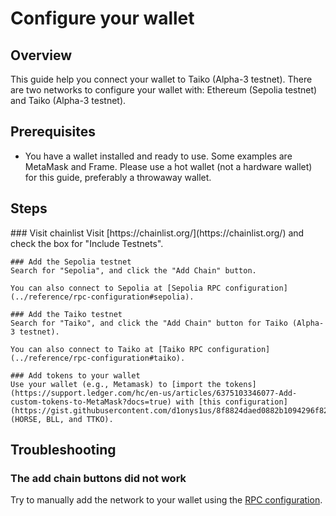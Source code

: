 
# Configure your wallet

## Overview

This guide help you connect your wallet to Taiko (Alpha-3 testnet). There are two networks to configure your wallet with: Ethereum (Sepolia testnet) and Taiko (Alpha-3 testnet).

## Prerequisites

- You have a wallet installed and ready to use. Some examples are MetaMask and Frame. Please use a hot wallet (not a hardware wallet) for this guide, preferably a throwaway wallet.

## Steps

<Steps>
    ### Visit chainlist
    Visit [https://chainlist.org/](https://chainlist.org/) and check the box for "Include Testnets".

    ### Add the Sepolia testnet
    Search for "Sepolia", and click the "Add Chain" button. 
    
    You can also connect to Sepolia at [Sepolia RPC configuration](../reference/rpc-configuration#sepolia).

    ### Add the Taiko testnet
    Search for "Taiko", and click the "Add Chain" button for Taiko (Alpha-3 testnet).
        
    You can also connect to Taiko at [Taiko RPC configuration](../reference/rpc-configuration#taiko).

    ### Add tokens to your wallet
    Use your wallet (e.g., Metamask) to [import the tokens](https://support.ledger.com/hc/en-us/articles/6375103346077-Add-custom-tokens-to-MetaMask?docs=true) with [this configuration](https://gist.githubusercontent.com/d1onys1us/8f8824daed0882b1094296f824fae53c/raw/taiko_tokens.json) (HORSE, BLL, and TTKO).
</Steps>

## Troubleshooting
### The add chain buttons did not work
Try to manually add the network to your wallet using the [RPC configuration](/docs/reference/rpc-configuration).
